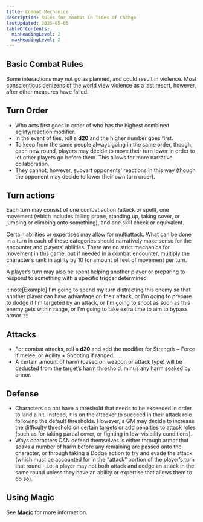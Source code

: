 ```yaml
---
title: Combat Mechanics
description: Rules for combat in Tides of Change
lastUpdated: 2025-05-05
tableOfContents:
  minHeadingLevel: 2
  maxHeadingLevel: 2
---
```

## Basic Combat Rules
Some interactions may not go as planned, and could result in violence. Most conscientious denizens of the world view violence as a last resort, however, after other measures have failed.

## Turn Order
- Who acts first goes in order of who has the highest combined agility/reaction modifier. 
- In the event of ties, roll a **d20** and the higher number goes first. 
- To keep from the same people always going in the same order, though, each new round, players may decide to move their turn lower in order to let other players go before them. This allows for more narrative collaboration. 
- They cannot, however, subvert opponents' reactions in this way (though the opponent may decide to lower their own turn order).

## Turn actions
Each turn may consist of one combat action (attack or spell), one movement (which includes falling prone, standing up, taking cover, or jumping or climbing onto something), and one skill check or equivalent. 

Certain abilities or expertises may allow for multiattack. What can be done in a turn in each of these categories should narratively make sense for the encounter and players’ abilities. There are no strict mechanics for movement in this game, but if needed in a combat encounter, multiply the character’s rank in agility by 10 for amount of feet of movement per turn. 

A player’s turn may also be spent helping another player or preparing to respond to something with a specific trigger determined 

:::note[Example]
I'm going to spend my turn distracting this enemy so that another player can have advantage on their attack, or I'm going to prepare to dodge if I'm targeted by an attack, or I'm going to shoot as soon as this enemy gets within range, or I'm going to take extra time to aim to bypass armor.
:::

## Attacks
- For combat attacks, roll a **d20** and add the modifier for Strength + Force if melee, or Agility + Shooting if ranged. 
- A certain amount of harm (based on weapon or attack type) will be deducted from the target’s harm threshold, minus any harm soaked by armor.

## Defense
- Characters do not have a threshold that needs to be exceeded in order to land a hit. Instead, it is on the attacker to succeed in their attack role following the default thresholds. However, a GM may decide to increase the difficulty threshold on certain targets or add penalties to attack roles (such as for taking partial cover, or fighting in low-visibility conditions). 
- Ways characters CAN defend themselves is either through armor that soaks a number of harm before any remaining are passed onto the character, or through taking a Dodge action to try and evade the attack (which must be accounted for in the “attack” portion of the player’s turn that round - i.e. a player may not both attack and dodge an attack in the same round unless they have an ability or expertise that allows them to do so).

## Using Magic
See <a href="/docs/magic/intro">**Magic**</a> for more information.

